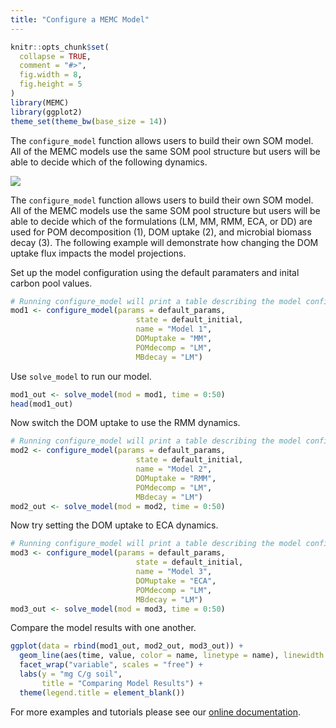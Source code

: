```yaml
---
title: "Configure a MEMC Model"
---
```


```r
knitr::opts_chunk$set(
  collapse = TRUE,
  comment = "#>", 
  fig.width = 8, 
  fig.height = 5
)
library(MEMC)
library(ggplot2)
theme_set(theme_bw(base_size = 14))
```


The `configure_model` function allows users to build their own SOM model. All of the MEMC models use the same SOM pool structure but users will be able to decide which of the following dynamics.

![](pool_structure.png)

The `configure_model` function allows users to build their own SOM model. All of the MEMC models use the same SOM pool structure but users will be able to decide which of the formulations (LM, MM, RMM, ECA, or DD) are used for POM decomposition (1), DOM uptake (2), and microbial biomass decay (3). The following example will demonstrate how changing the DOM uptake flux impacts the model projections. 

Set up the model configuration using the default paramaters and inital carbon pool values. 




```r
# Running configure_model will print a table describing the model configuration. 
mod1 <- configure_model(params = default_params, 
                            state = default_initial, 
                            name = "Model 1", 
                            DOMuptake = "MM", 
                            POMdecomp = "LM", 
                            MBdecay = "LM")
```


Use `solve_model` to run our model. 

```r
mod1_out <- solve_model(mod = mod1, time = 0:50)
head(mod1_out)
```


Now switch the DOM uptake to use the RMM dynamics. 

```r
# Running configure_model will print a table describing the model configuration. 
mod2 <- configure_model(params = default_params, 
                            state = default_initial, 
                            name = "Model 2", 
                            DOMuptake = "RMM", 
                            POMdecomp = "LM", 
                            MBdecay = "LM")
mod2_out <- solve_model(mod = mod2, time = 0:50)
```


Now try setting the DOM uptake to ECA dynamics. 


```r
# Running configure_model will print a table describing the model configuration. 
mod3 <- configure_model(params = default_params, 
                            state = default_initial, 
                            name = "Model 3", 
                            DOMuptake = "ECA", 
                            POMdecomp = "LM", 
                            MBdecay = "LM")
mod3_out <- solve_model(mod = mod3, time = 0:50)
```


Compare the model results with one another. 


```r
ggplot(data = rbind(mod1_out, mod2_out, mod3_out)) + 
  geom_line(aes(time, value, color = name, linetype = name), linewidth = 0.75) + 
  facet_wrap("variable", scales = "free") + 
  labs(y = "mg C/g soil", 
       title = "Comparing Model Results") +
  theme(legend.title = element_blank())
```


For more examples and tutorials please see our [online documentation](https://microbial-explicit-model.github.io/MEMC/).


